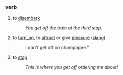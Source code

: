 ===verb===
# to [[disembark]]
#: ''You get off the train at the third stop.''
# to [[turn_on]], to [[attract]] or give [[pleasure]] ([[slang]])
#: I don't get off on champagne.''
# to [[stop]] 
#: ''This is where you get off ordering me about!''